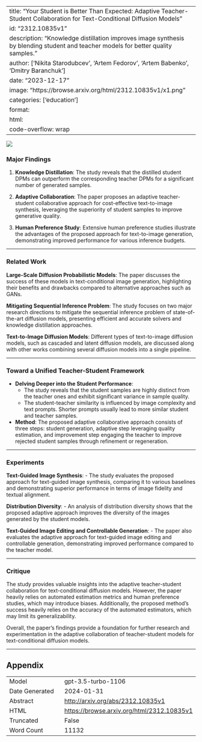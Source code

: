 
---
title: "Your Student is Better Than Expected: Adaptive Teacher-Student Collaboration for Text-Conditional Diffusion Models"
id: "2312.10835v1"
description: "Knowledge distillation improves image synthesis by blending student and teacher models for better quality samples."
author: ['Nikita Starodubcev', 'Artem Fedorov', 'Artem Babenko', 'Dmitry Baranchuk']
date: "2023-12-17"
image: "https://browse.arxiv.org/html/2312.10835v1/x1.png"
categories: ['education']
format:
  html:
    code-overflow: wrap
---

![](https://browse.arxiv.org/html/2312.10835v1/x1.png)

### Major Findings 

1. **Knowledge Distillation**: The study reveals that the distilled student DPMs can outperform the corresponding teacher DPMs for a significant number of generated samples.

2. **Adaptive Collaboration**: The paper proposes an adaptive teacher-student collaborative approach for cost-effective text-to-image synthesis, leveraging the superiority of student samples to improve generative quality.

3. **Human Preference Study**: Extensive human preference studies illustrate the advantages of the proposed approach for text-to-image generation, demonstrating improved performance for various inference budgets.

---

### Related Work

**Large-Scale Diffusion Probabilistic Models**: The paper discusses the success of these models in text-conditional image generation, highlighting their benefits and drawbacks compared to alternative approaches such as GANs.

**Mitigating Sequential Inference Problem**: The study focuses on two major research directions to mitigate the sequential inference problem of state-of-the-art diffusion models, presenting efficient and accurate solvers and knowledge distillation approaches.

**Text-to-Image Diffusion Models**: Different types of text-to-image diffusion models, such as cascaded and latent diffusion models, are discussed along with other works combining several diffusion models into a single pipeline.

---

### Toward a Unified Teacher-Student Framework

- **Delving Deeper into the Student Performance**:
  - The study reveals that the student samples are highly distinct from the teacher ones and exhibit significant variance in sample quality.
  - The student-teacher similarity is influenced by image complexity and text prompts. Shorter prompts usually lead to more similar student and teacher samples.
  
- **Method**: The proposed adaptive collaborative approach consists of three steps: student generation, adaptive step leveraging quality estimation, and improvement step engaging the teacher to improve rejected student samples through refinement or regeneration.

---

### Experiments

**Text-Guided Image Synthesis**:
- The study evaluates the proposed approach for text-guided image synthesis, comparing it to various baselines and demonstrating superior performance in terms of image fidelity and textual alignment.

**Distribution Diversity**:
- An analysis of distribution diversity shows that the proposed adaptive approach improves the diversity of the images generated by the student models.

**Text-Guided Image Editing and Controllable Generation**:
- The paper also evaluates the adaptive approach for text-guided image editing and controllable generation, demonstrating improved performance compared to the teacher model.

---

### Critique

The study provides valuable insights into the adaptive teacher-student collaboration for text-conditional diffusion models. However, the paper heavily relies on automated estimation metrics and human preference studies, which may introduce biases. Additionally, the proposed method's success heavily relies on the accuracy of the automated estimators, which may limit its generalizability.

Overall, the paper's findings provide a foundation for further research and experimentation in the adaptive collaboration of teacher-student models for text-conditional diffusion models.

---

## Appendix

|          |          |
|----------|----------|
| Model     | gpt-3.5-turbo-1106       |
| Date Generated     | 2024-01-31       |
| Abstract | [http://arxiv.org/abs/2312.10835v1](http://arxiv.org/abs/2312.10835v1)        |
| HTML     | [https://browse.arxiv.org/html/2312.10835v1](https://browse.arxiv.org/html/2312.10835v1)       |
| Truncated       | False       |
| Word Count       | 11132       |